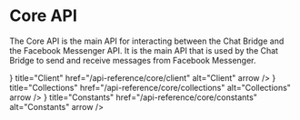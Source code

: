 
# Core API

The Core API is the main API for interacting between the Chat Bridge and the Facebook Messenger API. It is the main API
that is used by the Chat Bridge to send and receive messages from Facebook Messenger.

<Cards>
    <Card icon={<FaUser />} title="Client" href="/api-reference/core/client" alt="Client" arrow />
    <Card
        icon={<FaLayerGroup />}
        title="Collections"
        href="/api-reference/core/collections"
        alt="Collections"
        arrow
    />
    <Card
        icon={<FaInfoCircle />}
        title="Constants"
        href="/api-reference/core/constants"
        alt="Constants"
        arrow
    />
</Cards>
